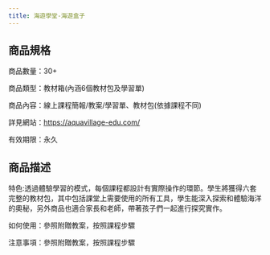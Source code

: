 ```yaml
---
title: 海遊學堂-海遊盒子
---
```




<ProductDetails plan={1} item={1}/>

## 商品規格
<div className="w-96 h-auto dark:bg-base-100 shadow-xl lg:w-3/4 mt-8 bg-yellow-50 rounded-lg" >
        <div className="card-body">
商品數量：30+

商品類型：教材箱(內涵6個教材包及學習單)

商品內容：線上課程簡報/教案/學習單、教材包(依據課程不同)

詳見網站：https://aquavillage-edu.com/

有效期限：永久 
        </div>
</div >

## 商品描述
<div className="w-96 h-auto dark:bg-base-100 shadow-xl lg:w-3/4 mt-8 bg-sky-100" >
        <div className="card-body">
特色:透過體驗學習的模式，每個課程都設計有實際操作的環節。學生將獲得六套完整的教材包，其中包括課堂上需要使用的所有工具，學生能深入探索和體驗海洋的奧秘，另外商品也適合家長和老師，帶著孩子們一起進行探究實作。

如何使用：參照附贈教案，按照課程步驟

注意事項：參照附贈教案，按照課程步驟
        </div>
</div >